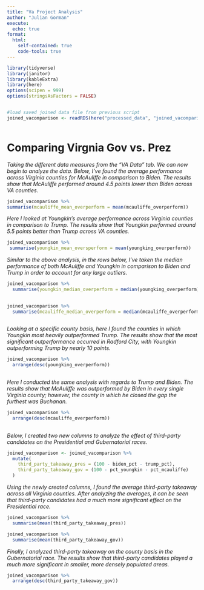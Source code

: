 ```yaml
---
title: "Va Project Analysis"
author: "Julian Gorman"
execute:
  echo: true
format:
  html:
    self-contained: true
    code-tools: true
---
```


```r


library(tidyverse)
library(janitor)
library(kableExtra)
library(here)
options(scipen = 999)
options(stringsAsFactors = FALSE)


#load saved joined data file from previous script
joined_vacomparison <- readRDS(here("processed_data", "joined_vacomparison.rds"))



```

# Comparing Virgnia Gov vs. Prez

*Taking the different data measures from the "VA Data" tab. We can now begin to analyze the data. Below, I've found the average performance across Virginia counties for McAuliffe in comparison to Biden. The results show that McAuliffe performed around 4.5 points lower than Biden across VA counties.*

```r
joined_vacomparison %>% 
summarise(mcauliffe_mean_overperform = mean(mcauliffe_overperform))

```

*Here I looked at Youngkin's average performance across Virginia counties in comparison to Trump. The results show that Youngkin performed around 5.5 points better than Trump across VA counties.*

```r
joined_vacomparison %>% 
 summarise(youngkin_mean_oversperform = mean(youngking_overperform))

```

*Similar to the above analysis, in the rows below, I've taken the median performance of both McAuliffe and Youngkin in comparison to Biden and Trump in order to account for any large outliers.*

```r

joined_vacomparison %>% 
  summarise(youngkin_median_overperform = median(youngking_overperform))
  

```

```r

joined_vacomparison %>% 
  summarise(mcauliffe_median_overperform = median(mcauliffe_overperform))
  

```

*Looking at a specific county basis, here I found the counties in which Youngkin most heavily outperformed Trump. The results show that the most significant outperformance occurred in Radford City, with Youngkin outperforming Trump by nearly 10 points.*

```r

joined_vacomparison %>% 
  arrange(desc(youngking_overperform)) 
  

```

*Here I conducted the same analysis with regards to Trump and Biden. The results show that McAuliffe was outperformed by Biden in every single Virginia county; however, the county in which he closed the gap the furthest was Buchanan.*

```r

joined_vacomparison %>% 
  arrange(desc(mcauliffe_overperform)) 
  

```

*Below, I created two new columns to analyze the effect of third-party candidates on the Presidential and Gubernatorial races.*

```r

joined_vacomparison <- joined_vacomparison %>% 
  mutate(
    third_party_takeaway_pres = (100 - biden_pct - trump_pct),
    third_party_takeaway_gov = (100 - pct_youngkin - pct_mcauliffe)
  )

```

*Using the newly created columns, I found the average third-party takeaway across all Virginia counties. After analyzing the averages, it can be seen that third-party candidates had a much more significant effect on the Presidential race.*

```r

joined_vacomparison %>% 
  summarise(mean(third_party_takeaway_pres))

```

```r

joined_vacomparison %>% 
  summarise(mean(third_party_takeaway_gov))

```

*Finally, I analyzed third-party takeaway on the county basis in the Gubernatorial race. The results show that third-party candidates played a much more significant in smaller, more densely populated areas.*

```r

joined_vacomparison %>% 
  arrange(desc(third_party_takeaway_gov))

```
